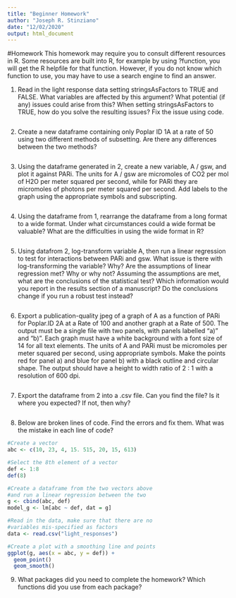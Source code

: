 ```yaml
---
title: "Beginner Homework"
author: "Joseph R. Stinziano"
date: "12/02/2020"
output: html_document
---
```


#Homework
This homework may require you to consult different resources in R.
Some resources are built into R, for example by using ?function,
you will get the R helpfile for that function. However, if you do
not know which function to use, you may have to use a search
engine to find an answer.

1. Read in the light response data setting stringsAsFactors 
to TRUE and FALSE. What variables are affected by this argument?
What potential (if any) issues could arise from this? When setting
stringsAsFactors to TRUE, how do you solve the resulting issues?
Fix the issue using code.
```r

```

2. Create a new dataframe containing only Poplar ID 1A at a rate
of 50 using two different methods of subsetting. Are there any
differences between the two methods?
```r

```

3. Using the dataframe generated in 2, create a new variable,
A / gsw, and plot it against PARi. The units for A / gsw are
micromoles of CO2 per mol of H2O per meter squared per second,
while for PARi they are micromoles of photons per meter squared
per second. Add labels to the graph using the appropriate
symbols and subscripting.
```r

```

4. Using the dataframe from 1, rearrange the dataframe from a
long format to a wide format. Under what circumstances could a
wide format be valuable? What are the difficulties in using the
wide format in R?
```r

```

5. Using datafrom 2, log-transform variable A, then run a linear
regression to test for interactions between PARi and gsw. What
issue is there with log-transforming the variable? Why? Are the
assumptions of linear regression met? Why or why not? Assuming the
assumptions are met, what are the conclusions of the statistical
test? Which information would you report in the results section of
a manuscript? Do the conclusions change if you run a robust test
instead?
```r

```

6. Export a publication-quality jpeg of a graph of A as a function
of PARi for Poplar.ID 2A at a Rate of 100 and another graph at a
Rate of 500. The output must be a single file with two panels, with
panels labelled "a)" and "b)". Each graph must have a white background
with a font size of 14 for all text elements. The units of A and PARi
must be micromoles per meter squared per second, using appropriate
symbols. Make the points red for panel a) and blue for panel b) with
a black outline and circular shape. The output should have a height
to width ratio of 2 : 1 with a resolution of 600 dpi.
```r

```

7. Export the dataframe from 2 into a .csv file. Can you find the
file? Is it where you expected? If not, then why?
```r

```

8. Below are broken lines of code. Find the errors and fix them.
What was the mistake in each line of code?
```r
#Create a vector
abc <- c(10, 23, 4, 15. 515, 20, 15, 613)

#Select the 8th element of a vector
def <- 1:8
def(8)

#Create a dataframe from the two vectors above
#and run a linear regression between the two
g <- cbind(abc, def)
model_g <- lm[abc ~ def, dat = g]

#Read in the data, make sure that there are no
#variables mis-specified as factors
data <- read.csv("light_responses")

#Create a plot with a smoothing line and points
ggplot(g, aes(x = abc, y = def)) +
  geom_point() 
  geom_smooth()
```

9. What packages did you need to complete the homework? Which
functions did you use from each package?
```r

```